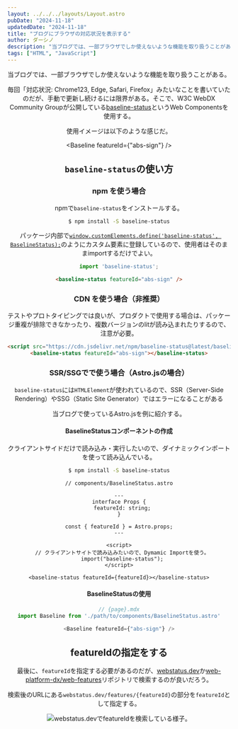 ```yaml
---
layout: ../../../layouts/Layout.astro
pubDate: "2024-11-18"
updatedDate: "2024-11-18"
title: "ブログにブラウザの対応状況を表示する"
author: ダーシノ
description: "当ブログでは、一部ブラウザでしか使えないような機能を取り扱うことがある。毎回「対応状況: Chrome123, Edge, Safari, Firefox」みたいなことを書いていたのだが、手動で更新し続けるには限界がある。そこで、W3C WebDX Community Groupが公開しているbaseline-statusというWeb Componentsを使用する。"
tags: ["HTML", "JavaScript"]
---
```



<Header {...frontmatter} />

当ブログでは、一部ブラウザでしか使えないような機能を取り扱うことがある。

毎回「対応状況: Chrome123, Edge, Safari, Firefox」みたいなことを書いていたのだが、手動で更新し続けるには限界がある。そこで、W3C WebDX Community Groupが公開している[baseline-status](https://github.com/web-platform-dx/baseline-status)というWeb Componentsを使用する。

使用イメージは以下のような感じだ。


<Baseline featureId={"abs-sign"} />

## `baseline-status`の使い方

### npm を使う場合

npmで`baseline-status`をインストールする。
```bash
$ npm install -S baseline-status
```

パッケージ内部で[`window.customElements.define('baseline-status', BaselineStatus);`](https://github.com/web-platform-dx/baseline-status/blob/abc37a26a7d1ea66b55923e321be911c37f011f8/baseline-status.js#L355C1-L355C65)のようにカスタム要素に登録しているので、使用者はそのままimportするだけでよい。
```js
import 'baseline-status';
```

```html
<baseline-status featureId="abs-sign" />
```

### CDN を使う場合（非推奨）

テストやプロトタイピングでは良いが、プロダクトで使用する場合は、パッケージ重複が排除できなかったり、複数バージョンのlitが読み込まれたりするので、注意が必要。
```html
<script src="https://cdn.jsdelivr.net/npm/baseline-status@latest/baseline-status.min.js" type="module"></script>
<baseline-status featureId="abs-sign"></baseline-status>
```


### SSR/SSGでで使う場合（Astro.jsの場合）

`baseline-status`には`HTMLElement`が使われているので、SSR（Server-Side Rendering）やSSG（Static Site Generator）ではエラーになることがある

当ブログで使っているAstro.jsを例に紹介する。

#### BaselineStatusコンポーネントの作成

クライアントサイドだけで読み込み・実行したいので、ダイナミックインポートを使って読み込んでいる。
```bash
$ npm install -S baseline-status
```

```astro
// components/BaselineStatus.astro

---
interface Props {
  featureId: string;
}

const { featureId } = Astro.props;
---

<script>
  // クライアントサイトで読み込みたいので、Dymamic Importを使う。
  import("baseline-status");
</script>

<baseline-status featureId={featureId}></baseline-status>
```

#### BaselineStatusの使用

```js
// {page}.mdx
import Baseline from './path/to/components/BaselineStatus.astro'

<Baseline featureId={"abs-sign"} />
```

## featureIdの指定をする

最後に、`featureId`を指定する必要があるのだが、[webstatus.dev](https://webstatus.dev/)か[web-platform-dx/web-features](https://github.com/web-platform-dx/web-features)リポジトリで検索するのが良いだろう。

検索後のURLにある`webstatus.dev/features/{featureId}`の部分を`featureId`として指定する。

![webstatus.devでfeatureIdを検索している様子。](./_webstatus.png)
